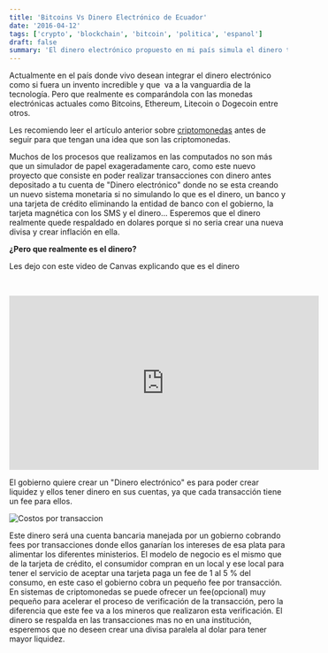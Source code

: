 ```yaml
---
title: 'Bitcoins Vs Dinero Electrónico de Ecuador'
date: '2016-04-12'
tags: ['crypto', 'blockchain', 'bitcoin', 'politica', 'espanol']
draft: false
summary: 'El dinero electrónico propuesto en mi país simula el dinero tradicional y cobra tarifas de transacción, pero podría acabar siendo una divisa paralela al dólar, afectando la economía.'
---
```


Actualmente en el país donde vivo desean integrar el dinero electrónico como si fuera un invento incredible y que  va a la vanguardia de la tecnología. Pero que realmente es comparándola con las monedas electrónicas actuales como Bitcoins, Ethereum, Litecoin o Dogecoin entre otros.

Les recomiendo leer el artículo anterior sobre <a href="/blog/es/crypto/que-son-criptomonedas/">criptomonedas</a> antes de seguir para que tengan una idea que son las criptomonedas.

Muchos de los procesos que realizamos en las computados no son más que un simulador de papel exageradamente caro, como este nuevo proyecto que consiste en poder realizar transacciones con dinero antes depositado a tu cuenta de "Dinero electrónico" donde no se esta creando un nuevo sistema monetaria si no simulando lo que es el dinero, un banco y una tarjeta de crédito eliminando la entidad de banco con el gobierno, la tarjeta magnética con los SMS y el dinero... Esperemos que el dinero realmente quede respaldado en dolares porque si no seria crear una nueva divisa y crear inflación en ella.

<strong>¿Pero que realmente es el dinero?</strong>

Les dejo con este video de Canvas explicando que es el dinero

<strong> </strong>
<iframe
  width="560"
  height="315"
  src="https://www.youtube.com/embed/T38Gl_zYYQU?si=m37cvVhqul6_u3Ga"
  title="YouTube video player"
  frameborder="0"
  allow="accelerometer; autoplay; clipboard-write; encrypted-media; gyroscope; picture-in-picture; web-share"
  referrerpolicy="strict-origin-when-cross-origin"
  allowfullscreen
></iframe>

El gobierno quiere crear un "Dinero electrónico" es para poder crear liquidez y ellos tener dinero en sus cuentas, ya que cada transacción tiene un fee para ellos.

![Costos por transaccion](/static/images/content/2023/bitcoins-vs-dinero-electronico-de-ecuador_1.jpg)

Este dinero será una cuenta bancaria manejada por un gobierno cobrando fees por transacciones donde ellos ganarían los intereses de esa plata para alimentar los diferentes ministerios. El modelo de negocio es el mismo que de la tarjeta de crédito, el consumidor compran en un local y ese local para tener el servicio de aceptar una tarjeta paga un fee de 1 al 5 % del consumo, en este caso el gobierno cobra un pequeño fee por transacción. En sistemas de criptomonedas se puede ofrecer un fee(opcional) muy pequeño para acelerar el proceso de verificación de la transacción, pero la diferencia que este fee va a los mineros que realizaron esta verificación. El dinero se respalda en las transacciones mas no en una institución, esperemos que no deseen crear una divisa paralela al dolar para tener mayor liquidez.

&nbsp;
